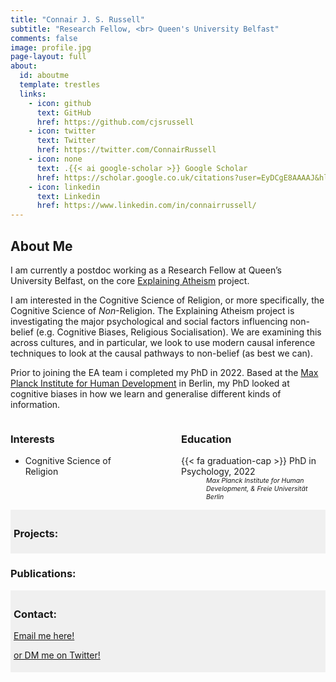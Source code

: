 ```yaml
---
title: "Connair J. S. Russell"
subtitle: "Research Fellow, <br> Queen's University Belfast"
comments: false
image: profile.jpg
page-layout: full
about:
  id: aboutme
  template: trestles
  links:
    - icon: github
      text: GitHub
      href: https://github.com/cjsrussell
    - icon: twitter
      text: Twitter
      href: https://twitter.com/ConnairRussell    
    - icon: none
      text: .{{< ai google-scholar >}} Google Scholar 
      href: https://scholar.google.co.uk/citations?user=EyDCgE8AAAAJ&hl=en   
    - icon: linkedin
      text: Linkedin
      href: https://www.linkedin.com/in/connairrussell/         
---
```


:::{#aboutme}

## About Me

I am currently a postdoc working as a Research Fellow at Queen's University Belfast, on the core [Explaining Atheism](https://www.explainingatheism.org/research/core-research) project.

I am interested in the Cognitive Science of Religion, or more specifically, the Cognitive Science of *Non*-Religion. The Explaining Atheism project is investigating the major psychological and social factors influencing non-belief (e.g. Cognitive Biases, Religious Socialisation). We are examining this across cultures, and in particular, we look to use modern causal inference techniques to look at the causal pathways to non-belief (as best we can).

Prior to joining the EA team i completed my PhD in 2022. Based at the [Max Planck Institute for Human Development](https://www.mpib-berlin.mpg.de/en) in Berlin, my PhD looked at cognitive biases in how we learn and generalise different kinds of information.


:::: {.columns}

::: {.column width="40%"}
### Interests

* Cognitive Science of Religion

:::

::: {.column width="10%"}
<!-- empty column to create gap -->
:::

::: {.column width="50%"}
### Education

 {{< fa graduation-cap >}} PhD in Psychology, 2022 
: <span style="font-size: 75%;">*Max Planck Institute for Human Development, & Freie Universität Berlin*</span> 

:::

::::

:::

<style>
.colored-background {
    background-color: #f0f0f0;
    padding: 5px;
    border-radius: 0px;
    width: 100%; /* Set width to 100% to span the entire width */
    box-sizing: border-box; /* Maintain padding within the width */
}
</style>

<div class="colored-background">

### Projects:

</div>

### Publications:

<div class="colored-background">

### Contact:

 [Email me here!](mailto:connairrussell@live.com)

 [or DM me on Twitter!](https://twitter.com/ConnairRussell)

</div>